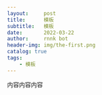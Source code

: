 ```yaml
---
layout:     post
title:      模板
subtitle:   模板
date:       2022-03-22
author:     rnnk bot
header-img: img/the-first.png
catalog: true
tags:
    - 模板
---
```



内容内容内容
